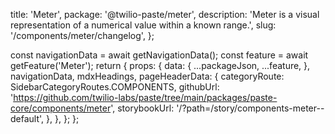   title: 'Meter',
  package: '@twilio-paste/meter',
  description: 'Meter is a visual representation of a numerical value within a known range.',
  slug: '/components/meter/changelog',
};




  const navigationData = await getNavigationData();
  const feature = await getFeature('Meter');
  return {
    props: {
      data: {
        ...packageJson,
        ...feature,
      },
      navigationData,
      mdxHeadings,
      pageHeaderData: {
        categoryRoute: SidebarCategoryRoutes.COMPONENTS,
        githubUrl: 'https://github.com/twilio-labs/paste/tree/main/packages/paste-core/components/meter',
        storybookUrl: '/?path=/story/components-meter--default',
      },
    },
  };
};

<Changelog />